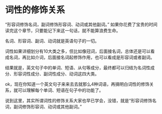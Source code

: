 # 词性的修饰关系

“形容词修饰名词，副词修饰形容词、动词或其他副词。” 如果你花费了宝贵的时间读完这个章节，只要能记下来这一句话，就不能算浪费生命。

名词、形容词、副词、动词就是英语句子的一切。

词性如果详细划分有10大类之多，但比如像冠词，后面接名词，总体还是可以看成名词，再比如介词，后面接名词起修饰作用，也可以看成是形容词或者副词。

结果就是，英文句子中的单词、短语、从句等成分，最终都可以归结为名词性成分、形容词性成分、副词性成分、动词这四大类。

ok，现在你知道一个英文句子来来去去就那么4种词语，再搞明白词性的修饰关系，就可以理解每个单词、短语在句子中的功能了。

说到这里，其实所谓词性的修饰关系大家也早已学会，没错，就是“形容词修饰名词，副词修饰形容词、动词或其他副词。”


